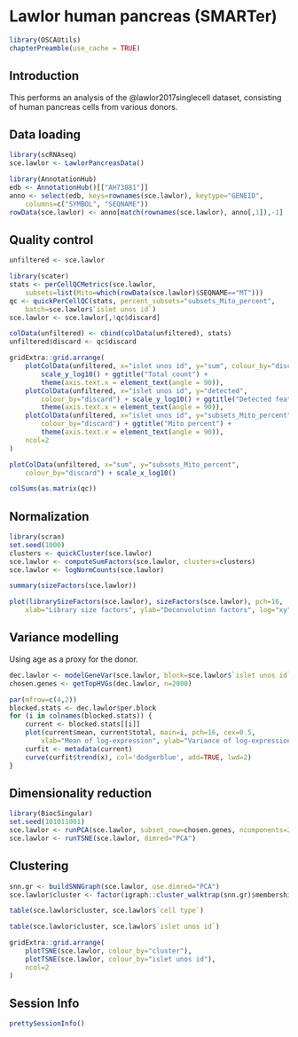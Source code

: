 # Lawlor human pancreas (SMARTer)

```r
library(OSCAUtils)
chapterPreamble(use_cache = TRUE)
```

## Introduction

This performs an analysis of the @lawlor2017singlecell dataset,
consisting of human pancreas cells from various donors.

## Data loading

```r
library(scRNAseq)
sce.lawlor <- LawlorPancreasData()
```

```r
library(AnnotationHub)
edb <- AnnotationHub()[["AH73881"]]
anno <- select(edb, keys=rownames(sce.lawlor), keytype="GENEID", 
    columns=c("SYMBOL", "SEQNAME"))
rowData(sce.lawlor) <- anno[match(rownames(sce.lawlor), anno[,1]),-1]
```

## Quality control

```r
unfiltered <- sce.lawlor
```

```r
library(scater)
stats <- perCellQCMetrics(sce.lawlor, 
    subsets=list(Mito=which(rowData(sce.lawlor)$SEQNAME=="MT")))
qc <- quickPerCellQC(stats, percent_subsets="subsets_Mito_percent",
    batch=sce.lawlor$`islet unos id`)
sce.lawlor <- sce.lawlor[,!qc$discard]
```

```r
colData(unfiltered) <- cbind(colData(unfiltered), stats)
unfiltered$discard <- qc$discard

gridExtra::grid.arrange(
    plotColData(unfiltered, x="islet unos id", y="sum", colour_by="discard") +
        scale_y_log10() + ggtitle("Total count") +
        theme(axis.text.x = element_text(angle = 90)),
    plotColData(unfiltered, x="islet unos id", y="detected", 
        colour_by="discard") + scale_y_log10() + ggtitle("Detected features") +
        theme(axis.text.x = element_text(angle = 90)), 
    plotColData(unfiltered, x="islet unos id", y="subsets_Mito_percent",
        colour_by="discard") + ggtitle("Mito percent") +
        theme(axis.text.x = element_text(angle = 90)),
    ncol=2
)
```

```r
plotColData(unfiltered, x="sum", y="subsets_Mito_percent",
    colour_by="discard") + scale_x_log10()
```

```r
colSums(as.matrix(qc))
```

## Normalization

```r
library(scran)
set.seed(1000)
clusters <- quickCluster(sce.lawlor)
sce.lawlor <- computeSumFactors(sce.lawlor, clusters=clusters)
sce.lawlor <- logNormCounts(sce.lawlor)
```

```r
summary(sizeFactors(sce.lawlor))
```

```r
plot(librarySizeFactors(sce.lawlor), sizeFactors(sce.lawlor), pch=16,
    xlab="Library size factors", ylab="Deconvolution factors", log="xy")
```

## Variance modelling

Using age as a proxy for the donor.

```r
dec.lawlor <- modelGeneVar(sce.lawlor, block=sce.lawlor$`islet unos id`)
chosen.genes <- getTopHVGs(dec.lawlor, n=2000)
```

```r
par(mfrow=c(4,2))
blocked.stats <- dec.lawlor$per.block
for (i in colnames(blocked.stats)) {
    current <- blocked.stats[[i]]
    plot(current$mean, current$total, main=i, pch=16, cex=0.5,
        xlab="Mean of log-expression", ylab="Variance of log-expression")
    curfit <- metadata(current)
    curve(curfit$trend(x), col='dodgerblue', add=TRUE, lwd=2)
}
```

## Dimensionality reduction

```r
library(BiocSingular)
set.seed(101011001)
sce.lawlor <- runPCA(sce.lawlor, subset_row=chosen.genes, ncomponents=25)
sce.lawlor <- runTSNE(sce.lawlor, dimred="PCA")
```

## Clustering

```r
snn.gr <- buildSNNGraph(sce.lawlor, use.dimred="PCA")
sce.lawlor$cluster <- factor(igraph::cluster_walktrap(snn.gr)$membership)
```

```r
table(sce.lawlor$cluster, sce.lawlor$`cell type`)
```

```r
table(sce.lawlor$cluster, sce.lawlor$`islet unos id`)
```

```r
gridExtra::grid.arrange(
    plotTSNE(sce.lawlor, colour_by="cluster"),
    plotTSNE(sce.lawlor, colour_by="islet unos id"),
    ncol=2
)
```

## Session Info {-}

```r
prettySessionInfo()
```

